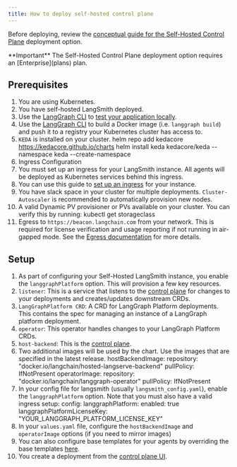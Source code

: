 ```yaml
---
title: How to deploy self-hosted control plane
---
```

Before deploying, review the [conceptual guide for the Self-Hosted Control Plane](langgraph_self_hosted_control_plane) deployment option.

<Info>
  **Important**
  The Self-Hosted Control Plane deployment option requires an [Enterprise](plans) plan.
</Info>

## Prerequisites

1. You are using Kubernetes.
2. You have self-hosted LangSmith deployed.
3. Use the [LangGraph CLI](langgraph_cli) to [test your application locally](local-server).
4. Use the [LangGraph CLI](langgraph_cli) to build a Docker image (i.e. `langgraph build`) and push it to a registry your Kubernetes cluster has access to.
5. `KEDA` is installed on your cluster.
  helm repo add kedacore https://kedacore.github.io/charts
  helm install keda kedacore/keda --namespace keda --create-namespace
6. Ingress Configuration
  1. You must set up an ingress for your LangSmith instance. All agents will be deployed as Kubernetes services behind this ingress.
  2. You can use this guide to [set up an ingress](https://docs.smith.langchain.com/self_hosting/configuration/ingress) for your instance.
7. You have slack space in your cluster for multiple deployments. `Cluster-Autoscaler` is recommended to automatically provision new nodes.
8. A valid Dynamic PV provisioner or PVs available on your cluster. You can verify this by running:
  kubectl get storageclass
9. Egress to `https://beacon.langchain.com` from your network. This is required for license verification and usage reporting if not running in air-gapped mode. See the [Egress documentation](../../cloud/deployment/egress) for more details.

## Setup

1. As part of configuring your Self-Hosted LangSmith instance, you enable the `langgraphPlatform` option. This will provision a few key resources.
  1. `listener`: This is a service that listens to the [control plane](langgraph_control_plane) for changes to your deployments and creates/updates downstream CRDs.
  2. `LangGraphPlatform CRD`: A CRD for LangGraph Platform deployments. This contains the spec for managing an instance of a LangGraph platform deployment.
  3. `operator`: This operator handles changes to your LangGraph Platform CRDs.
  4. `host-backend`: This is the [control plane](langgraph_control_plane).
2. Two additional images will be used by the chart. Use the images that are specified in the latest release.
  hostBackendImage:
  repository: "docker.io/langchain/hosted-langserve-backend"
  pullPolicy: IfNotPresent
  operatorImage:
  repository: "docker.io/langchain/langgraph-operator"
  pullPolicy: IfNotPresent
3. In your config file for langsmith (usually `langsmith_config.yaml`), enable the `langgraphPlatform` option. Note that you must also have a valid ingress setup:
  config:
  langgraphPlatform:
  enabled: true
  langgraphPlatformLicenseKey: "YOUR_LANGGRAPH_PLATFORM_LICENSE_KEY"
4. In your `values.yaml` file, configure the `hostBackendImage` and `operatorImage` options (if you need to mirror images)
5. You can also configure base templates for your agents by overriding the base templates [here](https://github.com/langchain-ai/helm/blob/main/charts/langsmith/values.yaml#L898).
6. You create a deployment from the [control plane UI](langgraph_control_plane#control-plane-ui).
